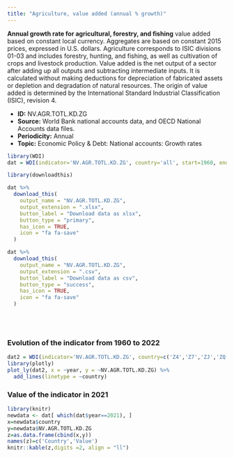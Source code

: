 ```yaml
---
title: "Agriculture, value added (annual % growth)"
---
```



**Annual growth rate for agricultural, forestry, and fishing** value added based on constant local currency. Aggregates are based on constant 2015 prices, expressed in U.S. dollars. Agriculture corresponds to ISIC divisions 01-03 and includes forestry, hunting, and fishing, as well as cultivation of crops and livestock production. Value added is the net output of a sector after adding up all outputs and subtracting intermediate inputs. It is calculated without making deductions for depreciation of fabricated assets or depletion and degradation of natural resources. The origin of value added is determined by the International Standard Industrial Classification (ISIC), revision 4.

* **ID:** NV.AGR.TOTL.KD.ZG
* **Source:** World Bank national accounts data, and OECD National Accounts data files.
* **Periodicity:** Annual
* **Topic:** Economic Policy & Debt: National accounts: Growth rates

```r
library(WDI)
dat = WDI(indicator='NV.AGR.TOTL.KD.ZG', country='all', start=1960, end=2022)

library(downloadthis)

dat %>%
  download_this(
    output_name = "NV.AGR.TOTL.KD.ZG",
    output_extension = ".xlsx",
    button_label = "Download data as xlsx",
    button_type = "primary",
    has_icon = TRUE,
    icon = "fa fa-save"
  )

dat %>%
  download_this(
    output_name = "NV.AGR.TOTL.KD.ZG",
    output_extension = ".csv",
    button_label = "Download data as csv",
    button_type = "success",
    has_icon = TRUE,
    icon = "fa fa-save"
  )
```


<br>
<br>





### Evolution of the indicator from 1960 to 2022



```r
dat2 = WDI(indicator='NV.AGR.TOTL.KD.ZG', country=c('Z4','Z7','ZJ','ZQ','XU','8S','ZG'), start=1960, end=2022)
library(plotly)
plot_ly(dat2, x = ~year, y = ~NV.AGR.TOTL.KD.ZG) %>%
  add_lines(linetype = ~country)
```

### Value of the indicator in 2021


```r
library(knitr)
newdata <- dat[ which(dat$year==2021), ]
x=newdata$country
y=newdata$NV.AGR.TOTL.KD.ZG
z=as.data.frame(cbind(x,y))
names(z)=c('Country','Value')
knitr::kable(z,digits =2, align = "ll")
```

